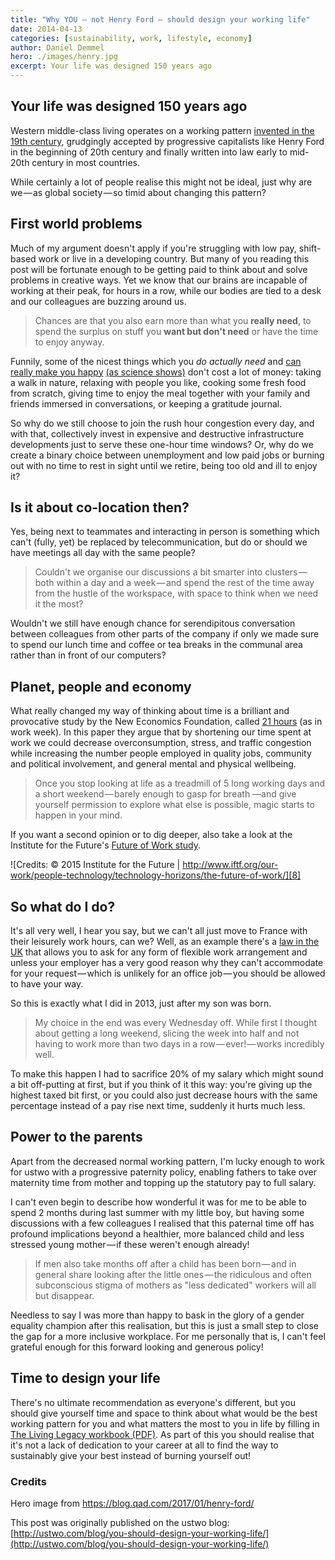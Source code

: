 ```yaml
---
title: "Why YOU — not Henry Ford — should design your working life"
date: 2014-04-13
categories: [sustainability, work, lifestyle, economy]
author: Daniel Demmel
hero: ./images/henry.jpg
excerpt: Your life was designed 150 years ago
---
```


## Your life was designed 150 years ago

Western middle-class living operates on a working pattern [invented in the 19th century][1], grudgingly accepted by progressive capitalists like Henry Ford in the beginning of 20th century and finally written into law early to mid-20th century in most countries.

While certainly a lot of people realise this might not be ideal, just why are we — as global society — so timid about changing this pattern?

## First world problems

Much of my argument doesn't apply if you're struggling with low pay, shift-based work or live in a developing country. But many of you reading this post will be fortunate enough to be getting paid to think about and solve problems in creative ways. Yet we know that our brains are incapable of working at their peak, for hours in a row, while our bodies are tied to a desk and our colleagues are buzzing around us.

> Chances are that you also earn more than what you **really need**, to spend the surplus on stuff you **want but don't need** or have the time to enjoy anyway.

Funnily, some of the nicest things which you _do actually_ _need_ and [can really make you happy][2] [(as science shows)][7] don't cost a lot of money: taking a walk in nature, relaxing with people you like, cooking some fresh food from scratch, giving time to enjoy the meal together with your family and friends immersed in conversations, or keeping a gratitude journal.

So why do we still choose to join the rush hour congestion every day, and with that, collectively invest in expensive and destructive infrastructure developments just to serve these one-hour time windows? Or, why do we create a binary choice between unemployment and low paid jobs or burning out with no time to rest in sight until we retire, being too old and ill to enjoy it?

## Is it about co-location then?

Yes, being next to teammates and interacting in person is something which can't (fully, yet) be replaced by telecommunication, but do or should we have meetings all day with the same people?

> Couldn't we organise our discussions a bit smarter into clusters — both within a day and a week — and spend the rest of the time away from the hustle of the workspace, with space to think when we need it the most?

Wouldn't we still have enough chance for serendipitous conversation between colleagues from other parts of the company if only we made sure to spend our lunch time and coffee or tea breaks in the communal area rather than in front of our computers?

## Planet, people and economy

What really changed my way of thinking about time is a brilliant and provocative study by the New Economics Foundation, called [21 hours][3] (as in work week). In this paper they argue that by shortening our time spent at work we could decrease overconsumption, stress, and traffic congestion while increasing the number people employed in quality jobs, community and political involvement, and general mental and physical wellbeing.

> Once you stop looking at life as a treadmill of 5 long working days and a short weekend — barely enough to gasp for breath —and give yourself permission to explore what else is possible, magic starts to happen in your mind.

If you want a second opinion or to dig deeper, also take a look at the Institute for the Future's [Future of Work study][4].

![Credits: © 2015 Institute for the Future | http://www.iftf.org/our-work/people-technology/technology-horizons/the-future-of-work/][8]

## So what do I do?

It's all very well, I hear you say, but we can't all just move to France with their leisurely work hours, can we? Well, as an example there's a [law in the UK][5] that allows you to ask for any form of flexible work arrangement and unless your employer has a very good reason why they can't accommodate for your request — which is unlikely for an office job — you should be allowed to have your way.

So this is exactly what I did in 2013, just after my son was born.

> My choice in the end was every Wednesday off. While first I thought about getting a long weekend, slicing the week into half and not having to work more than two days in a row — ever! — works incredibly well.

To make this happen I had to sacrifice 20% of my salary which might sound a bit off-putting at first, but if you think of it this way: you're giving up the highest taxed bit first, or you could also just decrease hours with the same percentage instead of a pay rise next time, suddenly it hurts much less.

## Power to the parents

Apart from the decreased normal working pattern, I'm lucky enough to work for ustwo with a progressive paternity policy, enabling fathers to take over maternity time from mother and topping up the statutory pay to full salary.

I can't even begin to describe how wonderful it was for me to be able to spend 2 months during last summer with my little boy, but having some discussions with a few colleagues I realised that this paternal time off has profound implications beyond a healthier, more balanced child and less stressed young mother — if these weren't enough already!

> If men also take months off after a child has been born — and in general share looking after the little ones — the ridiculous and often subconscious stigma of mothers as "less dedicated" workers will all but disappear.

Needless to say I was more than happy to bask in the glory of a gender equality champion after this realisation, but this is just a small step to close the gap for a more inclusive workplace. For me personally that is, I can't feel grateful enough for this forward looking and generous policy!

## Time to design your life

There's no ultimate recommendation as everyone's different, but you should give yourself time and space to think about what would be the best working pattern for you and what matters the most to you in life by filling in [The Living Legacy workbook (PDF)][6]. As part of this you should realise that it's not a lack of dedication to your career at all to find the way to sustainably give your best instead of burning yourself out!

### Credits

Hero image from https://blog.qad.com/2017/01/henry-ford/

This post was originally published on the ustwo blog: [http://ustwo.com/blog/you-should-design-your-working-life/](http://ustwo.com/blog/you-should-design-your-working-life/)

[1]: https://en.wikipedia.org/wiki/Eight-hour_day
[2]: https://medium.com/@kidbombay/how-to-be-happy-be8b2dc0677
[3]: http://www.neweconomics.org/publications/entry/21-hours
[4]: http://www.iftf.org/our-work/people-technology/technology-horizons/the-future-of-work/
[5]: https://www.gov.uk/flexible-working
[6]: http://iwtmad.files.wordpress.com/2012/12/the-living-legacy-workbook6.pdf
[7]: http://time.com/3950042/things-make-you-happier/
[8]: ./images/TH-FutureofWork.png "Open full size image"
